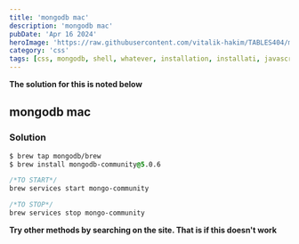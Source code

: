 ```yaml
---
title: 'mongodb mac'
description: 'mongodb mac'
pubDate: 'Apr 16 2024'
heroImage: 'https://raw.githubusercontent.com/vitalik-hakim/TABLES404/main/error_b/CSS.png'
category: 'css'
tags: [css, mongodb, shell, whatever, installation, installati, javascript, j]
---
```


**The solution for this is noted below**

## mongodb mac

### Solution

```css
$ brew tap mongodb/brew
$ brew install mongodb-community@5.0.6

/*TO START*/
brew services start mongo-community

/*TO STOP*/
brew services stop mongo-community
```

**Try other methods by searching on the site. That is if this doesn't work**
